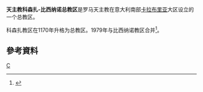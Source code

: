 '''天主教科森扎-比西纳诺总教区'''是罗马天主教在意大利南部[[卡拉布里亚|卡拉布里亚]]大区设立的一个总教区。

科森扎教区在1170年升格为总教区。1979年与比西纳诺教区合并<ref>{{Cite web |url=http://www.catholic-hierarchy.org/diocese/dcobi.html |title=''Catholic Hierarchy'' page |accessdate=2008-10-27 |archive-date=2019-03-30 |archive-url=https://web.archive.org/web/20190330232059/http://www.catholic-hierarchy.org/diocese/dcobi.html |dead-url=no }}</ref>。

== 參考資料 ==
<div class="references-small">
<references />
</div>

{{意大利天主教教區}}
[[Category:意大利天主教教区|C]]